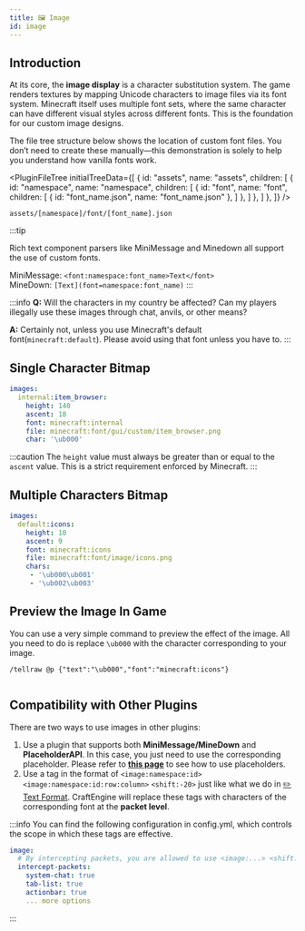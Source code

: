 ```yaml
---
title: 🖼️ Image
id: image
---
```



## Introduction

At its core, the **image display** is a character substitution system. The game renders textures by mapping Unicode characters to image files via its font system. Minecraft itself uses multiple font sets, where the same character can have different visual styles across different fonts. This is the foundation for our custom image designs.

The file tree structure below shows the location of custom font files. You don’t need to create these manually—this demonstration is solely to help you understand how vanilla fonts work.

<PluginFileTree
  initialTreeData={[
    {
      id: "assets",
      name: "assets",
      children: [
        {
          id: "namespace",
          name: "namespace",
          children: [
            {
              id: "font",
              name: "font",
              children: [
                  {
                    id: "font_name.json",
                    name: "font_name.json"
                  },
              ]
            },
          ]
        },
      ]
    },
  ]}
/>

```
assets/[namespace]/font/[font_name].json
```

:::tip

Rich text component parsers like MiniMessage and Minedown all support the use of custom fonts.

MiniMessage: `<font:namespace:font_name>Text</font>`\
MineDown: `[Text](font=namespace:font_name)`
:::

:::info
**Q:** Will the characters in my country be affected? 
Can my players illegally use these images through chat, anvils, or other means?

**A:** Certainly not, unless you use Minecraft's default font(`minecraft:default`). Please avoid using that font unless you have to.
:::

## Single Character Bitmap

```yaml
images:
  internal:item_browser:
    height: 140
    ascent: 18
    font: minecraft:internal
    file: minecraft:font/gui/custom/item_browser.png
    char: '\ub000'
```

:::caution
The `height` value must always be greater than or equal to the `ascent` value. This is a strict requirement enforced by Minecraft.
:::

## Multiple Characters Bitmap

```yaml
images:
  default:icons:
    height: 10
    ascent: 9
    font: minecraft:icons
    file: minecraft:font/image/icons.png
    chars:
     - '\ub000\ub001'
     - '\ub002\ub003'
```

## Preview the Image In Game

You can use a very simple command to preview the effect of the image. All you need to do is replace `\ub000` with the character corresponding to your image.

```
/tellraw @p {"text":"\ub000","font":"minecraft:icons"}
```

<div style={{textAlign: 'center'}}>
  <img src="/img/image_1.png" alt="" />
</div>

## Compatibility with Other Plugins

There are two ways to use images in other plugins:

1. Use a plugin that supports both **MiniMessage/MineDown** and **PlaceholderAPI**. In this case, you just need to use the corresponding placeholder. Please refer to [**this page**](../compatibility/placeholderapi.mdx) to see how to use placeholders.
2. Use a tag in the format of `<image:namespace:id>` `<image:namespace:id:row:column>` `<shift:-20>` just like what we do in [✏️ Text Format](../reference/text_format.mdx). CraftEngine will replace these tags with characters of the corresponding font at the **packet level**.

:::info
You can find the following configuration in config.yml, which controls the scope in which these tags are effective.

```yaml
image:
  # By intercepting packets, you are allowed to use <image:...> <shift:...> in other plugins
  intercept-packets:
    system-chat: true
    tab-list: true
    actionbar: true
    ... more options
```
:::